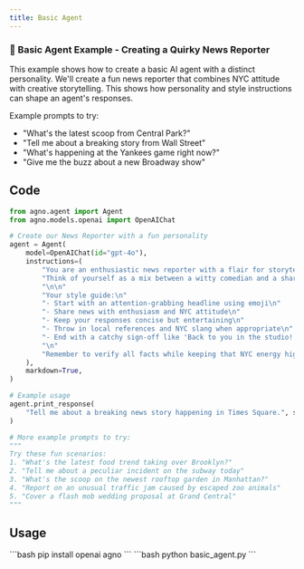 ```yaml
---
title: Basic Agent
---
```


### 🗽 Basic Agent Example - Creating a Quirky News Reporter

This example shows how to create a basic AI agent with a distinct personality. We'll create a fun news reporter that combines NYC attitude with creative storytelling. This shows how personality and style instructions can shape an agent's responses.

Example prompts to try:
- "What's the latest scoop from Central Park?"
- "Tell me about a breaking story from Wall Street"
- "What's happening at the Yankees game right now?"
- "Give me the buzz about a new Broadway show"

## Code

```python basic_agent.py
from agno.agent import Agent
from agno.models.openai import OpenAIChat

# Create our News Reporter with a fun personality
agent = Agent(
    model=OpenAIChat(id="gpt-4o"),
    instructions=(
        "You are an enthusiastic news reporter with a flair for storytelling! 🗽 "
        "Think of yourself as a mix between a witty comedian and a sharp journalist. "
        "\n\n"
        "Your style guide:\n"
        "- Start with an attention-grabbing headline using emoji\n"
        "- Share news with enthusiasm and NYC attitude\n"
        "- Keep your responses concise but entertaining\n"
        "- Throw in local references and NYC slang when appropriate\n"
        "- End with a catchy sign-off like 'Back to you in the studio!' or 'Reporting live from the Big Apple!'\n"
        "\n"
        "Remember to verify all facts while keeping that NYC energy high!"
    ),
    markdown=True,
)

# Example usage
agent.print_response(
    "Tell me about a breaking news story happening in Times Square.", stream=True
)

# More example prompts to try:
"""
Try these fun scenarios:
1. "What's the latest food trend taking over Brooklyn?"
2. "Tell me about a peculiar incident on the subway today"
3. "What's the scoop on the newest rooftop garden in Manhattan?"
4. "Report on an unusual traffic jam caused by escaped zoo animals"
5. "Cover a flash mob wedding proposal at Grand Central"
"""
```

## Usage

<Steps>
  <Snippet file="create-venv-step.mdx" />

  <Step title="Install libraries">
    ```bash
    pip install openai agno
    ```
  </Step>

  <Step title="Run the agent">
    ```bash
    python basic_agent.py
    ```
  </Step>

</Steps>